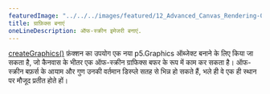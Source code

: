 ---
featuredImage: "../../../images/featured/12_Advanced_Canvas_Rendering-00_Create_Graphics-thumbnail.png"
title: ग्राफ़िक्स बनाएं
oneLineDescription: ऑफ-स्क्रीन इमेजरी बनाएं.
---

<a href="https://p5js.org/reference/#/p5/createGraphics" target="_blank">createGraphics()</a>
फ़ंक्शन का उपयोग एक नया p5.Graphics ऑब्जेक्ट बनाने के लिए किया जा सकता है, जो कैनवास के भीतर एक ऑफ-स्क्रीन ग्राफिक्स बफर के रूप में काम कर सकता है। 
ऑफ-स्क्रीन बफ़र्स के आयाम और गुण उनकी वर्तमान डिस्प्ले सतह से भिन्न हो सकते हैं, भले ही वे एक ही स्थान पर मौजूद प्रतीत होते हों।